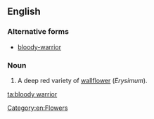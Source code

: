 ==English==

===Alternative forms===
* [[bloody-warrior]]
===Noun===
{{en-noun|head=[[bloody]] [[warrior]]}}

# A deep red variety of [[wallflower]] (''Erysimum'').

[[Category:en:Flowers]]

[[ta:bloody warrior]]